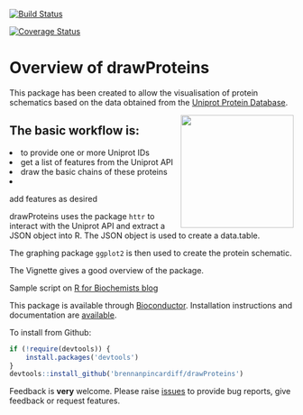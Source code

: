 [![Build Status](https://travis-ci.org/brennanpincardiff/drawProteins.svg?branch=master)](https://travis-ci.org/brennanpincardiff/drawProteins)

[![Coverage Status](https://coveralls.io/repos/github/brennanpincardiff/drawProteins/badge.svg?branch=master)](https://coveralls.io/github/brennanpincardiff/drawProteins?branch=master)

# Overview of drawProteins
This package has been created to allow the visualisation of protein schematics based on the data obtained from the [Uniprot Protein Database](http://www.uniprot.org/). 

<img src="https://raw.githubusercontent.com/Bioconductor/BiocStickers/master/drawProteins/drawProteins.png" height="200" align="right" />

## The basic workflow is:
<li> to provide one or more Uniprot IDs
<li> get a list of features from the Uniprot API
<li> draw the basic chains of these proteins
<li> add features as desired

drawProteins uses the package `httr` to interact with the Uniprot API and extract a JSON object into R. The JSON object is used to create a data.table. 

The graphing package `ggplot2` is then used to create the protein schematic. 

The Vignette gives a good overview of the package. 

Sample script on [R for Biochemists blog](http://rforbiochemists.blogspot.co.uk/2017/11/using-drawproteins-for-draw-nf-kappab.html)

This package is available through
[Bioconductor](https://bioconductor.org/packages/devel/bioc/html/drawProteins.html).
Installation instructions and documentation are [available](https://bioconductor.org/packages/devel/bioc/html/drawProteins.html). 

To install from Github: 
```r
if (!require(devtools)) {
    install.packages('devtools')
}
devtools::install_github('brennanpincardiff/drawProteins')
```

Feedback is <b>very</b> welcome. 
Please raise [issues](https://github.com/brennanpincardiff/drawProteins/issues) to provide bug reports, give feedback or request features.  
